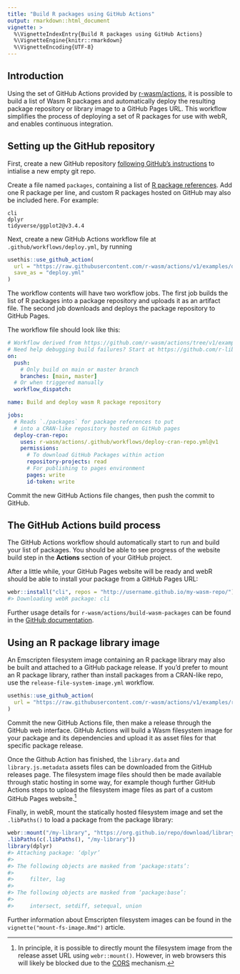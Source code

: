 ```yaml
---
title: "Build R packages using GitHub Actions"
output: rmarkdown::html_document
vignette: >
  %\VignetteIndexEntry{Build R packages using GitHub Actions}
  %\VignetteEngine{knitr::rmarkdown}
  %\VignetteEncoding{UTF-8}
---
```


## Introduction

Using the set of GitHub Actions provided by [r-wasm/actions](https://github.com/r-wasm/actions), it is possible to build a list of Wasm R packages and automatically deploy the resulting package repository or library image to a GitHub Pages URL. This workflow simplifies the process of deploying a set of R packages for use with webR, and enables continuous integration.

## Setting up the GitHub repository

First, create a new GitHub repository [following GitHub's instructions](https://docs.github.com/en/get-started/quickstart/create-a-repo#) to intialise a new empty git repo.

Create a file named `packages`, containing a list of [R package references](https://r-lib.github.io/pkgdepends/reference/pkg_refs.html). Add one R package per line, and custom R packages hosted on GitHub may also be included here. For example:

```
cli
dplyr
tidyverse/ggplot2@v3.4.4
```

Next, create a new GitHub Actions workflow file at `.github/workflows/deploy.yml`, by running

```r
usethis::use_github_action(
  url = "https://raw.githubusercontent.com/r-wasm/actions/v1/examples/deploy-cran-repo.yml",
  save_as = "deploy.yml"
)
```

The workflow contents will have two workflow jobs. The first job builds the list of R packages into a package repository and uploads it as an artifact file. The second job downloads and deploys the package repository to GitHub Pages.

The workflow file should look like this:

```yaml
# Workflow derived from https://github.com/r-wasm/actions/tree/v1/examples
# Need help debugging build failures? Start at https://github.com/r-lib/actions#where-to-find-help
on:
  push:
    # Only build on main or master branch
    branches: [main, master]
  # Or when triggered manually
  workflow_dispatch:

name: Build and deploy wasm R package repository

jobs:
  # Reads `./packages` for package references to put
  # into a CRAN-like repository hosted on GitHub pages
  deploy-cran-repo:
    uses: r-wasm/actions/.github/workflows/deploy-cran-repo.yml@v1
    permissions:
      # To download GitHub Packages within action
      repository-projects: read
      # For publishing to pages environment
      pages: write
      id-token: write
```

Commit the new GitHub Actions file changes, then push the commit to GitHub.


## The GitHub Actions build process

The GitHub Actions workflow should automatically start to run and build your list of packages. You should be able to see progress of the website build step in the **Actions** section of your GitHub project.

After a little while, your GitHub Pages website will be ready and webR should be able to install your package from a GitHub Pages URL:

```r
webr::install("cli", repos = "http://username.github.io/my-wasm-repo/")
#> Downloading webR package: cli
```

Further usage details for `r-wasm/actions/build-wasm-packages` can be found in the [GitHub documentation](https://github.com/r-wasm/actions/tree/v1/build-wasm-packages).

## Using an R package library image

An Emscripten filesystem image containing an R package library may also be built and attached to a GitHub package release. If you'd prefer to mount an R package library, rather than install packages from a CRAN-like repo, use the `release-file-system-image.yml` workflow.

```r
usethis::use_github_action(
  url = "https://raw.githubusercontent.com/r-wasm/actions/v1/examples/release-file-system-image.yml"
)
```

Commit the new GitHub Actions file, then make a release through the GitHub web interface. GitHub Actions will build a Wasm filesystem image for your package and its dependencies and upload it as asset files for that specific package release.

Once the Github Action has finished, the `library.data` and `library.js.metadata` assets files can be downloaded from the GitHub releases page. The filesystem image files should then be made available through static hosting in some way, for example though further GitHub Actions steps to upload the filesystem image files as part of a custom GitHub Pages website.^[In principle, it is possible to directly mount the filesystem image from the release asset URL using `webr::mount()`. However, in web browsers this will likely be blocked due to the [CORS](https://developer.mozilla.org/en-US/docs/Web/HTTP/CORS) mechanism.]

Finally, in webR, mount the statically hosted filesystem image and set the `.libPaths()` to load a package from the package library:

```r
webr::mount("/my-library", "https://org.github.io/repo/download/library.data")
.libPaths(c(.libPaths(), "/my-library"))
library(dplyr)
#> Attaching package: ‘dplyr’
#>
#> The following objects are masked from ‘package:stats’:
#>
#>     filter, lag
#>
#> The following objects are masked from ‘package:base’:
#>
#>     intersect, setdiff, setequal, union
```

Further information about Emscripten filesystem images can be found in the `vignette("mount-fs-image.Rmd")` article.
